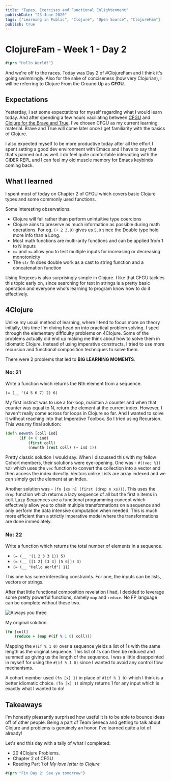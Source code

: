 ```yaml
---
title: "Types, Exercises and Functional Enlightenment"
publishDate: "23 June 2020"
tags: ["Learning in Public", "Clojure", "Open Source", "ClojureFam"]
publish: true
---
```


# ClojureFam - Week 1 - Day 2

```clojure
#(prn "Hello World!")
```

And we're off to the races. Today was Day 2 of #ClojureFam and I think it's going swimmingly.
Also for the sake of conciseness (how very Clojurian), I will be referring to Clojure From the Ground Up as **CFGU**.

## Expectations

Yesterday, I set some expectations for myself regarding what I would learn today. And after spending a few hours vacillating between
[CFGU](https://aphyr.com/posts/301-clojure-from-the-ground-up-welcome) and [Clojure for the Brave and True](https://braveclojure.com),
I've chosen CFGU as my current learning material. Brave and True will come later once I get familiarity with the basics of Clojure.

I also expected myself to be more productive today after all the effort I spent setting a good dev environment with Emacs and I have to say that
that's panned out as well.
I do feel quite comfortable interacting with the CIDER REPL and I can feel my old muscle memory for Emacs keybinds coming back.

## What I learned

I spent most of today on Chapter 2 of CFGU which covers basic Clojure types and some commonly used functions.

Some interesting observations:

- Clojure will fail rather than perform unintuitive type coercions
- Clojure aims to preserve as much information as possible during math operations. For eg. `(+ 2 3.0)` gives us `5.0` since the Double type hold more info than a Long.
- Most math functions are multi-arity functions and can be applied from 1 to N inputs
- `>=` and `<=` allow you to test multiple inputs for increasing or decreasing monotonicity
- The `str` fn does double work as a cast to string function and a concatenation function

Using Regexes is also surprisingly simple in Clojure. I like that CFGU tackles this topic early on, since searching for text in strings is a pretty
basic operation and everyone who's learning to program know how to do it effectively.

## 4Clojure

Unlike my usual method of learning, where I tend to focus more on theory initially, this time I'm diving head on into practical problem solving.
I sped through the elementary difficulty problems on 4Clojure. Some of the problems actually did end up making me think about how to solve them
in idiomatic Clojure. Instead of using imperative constructs, I tried to use more recursion and functional composition techniques to solve them.

There were 2 problems that led to **BIG LEARNING MOMENTS**.

### No: 21

Write a function which returns the Nth element from a sequence.

`(= (__ '(4 5 6 7) 2) 6)`

My first instinct was to use a for-loop, maintain a counter and when that counter was equal to N, return the element at the current index.
However, I haven't really come across for loops in Clojure so far. And I wanted to solve it without reaching into that Imperative Toolbox.
So I tried using Recursion. This was my final solution:

```clojure
(defn newnth [coll ind]
      (if (= 0 ind)
          (first coll)
          (newnth (rest coll) (- ind 1))
```

Pretty classic solution I would say. When I discussed this with my fellow Cohort members, their solutions were eye-opening.
One was - `#((vec %1) %2)` which uses the `vec` function to convert the collection into a vector and then access the index directly.
Vectors unlike Lists are array indexed and we can simply get the element at an index.

Another solution was - `(fn [xs n] (first (drop n xs)))`. This uses the `drop` function which returns a lazy sequence of all but the first n items in coll.
Lazy Sequences are a functional programming concept which effectively allow you to chain multiple transformations on a sequence and only perform
the data intensive computation when needed. This is much more efficient than a strictly imperative model where the transformations are done immediately.

### No: 22

Write a function which returns the total number of elements in a sequence.

- `(= (__ '(1 2 3 3 1)) 5)`
- `(= (__ [[1 2] [3 4] [5 6]]) 3)`
- `(= (__ "Hello World") 11)`

This one has some interesting constraints. For one, the inputs can be lists, vectors or strings.

After that little functional composition revelation I had, I decided to leverage some pretty powerful functions, namely `map` and `reduce`.
No FP language can be complete without these two.

![Always you three](../../assets/always-you-three.png)

My original solution:

```clojure
(fn [coll]
    (reduce + (map #(if % 1 0) coll)))
```

Mapping the `#(if % 1 0)` over a sequence yields a list of 1s with the same length as the original sequence. This list of 1s can then be reduced and summed up
giving us the length of the sequence. I was a little disappointed in myself for using the `#(if % 1 0)` since I wanted to avoid any control flow mechanisms.

A cohort member used `(fn [x] 1)` in place of `#(if % 1 0)` which I think is a better idiomatic choice. `(fn [x] 1)` simply returns 1 for any input which is
exactly what I wanted to do!

## Takeaways

I'm honestly pleasantly surprised how useful it is to be able to bounce ideas off of other people. Being a part of Team Seneca and getting to talk about Clojure
and problems is genuinely an honor. I've learned quite a lot of already!

Let's end this day with a tally of what I completed:

- 20 4Clojure Problems.
- Chapter 2 of CFGU
- Reading Part 1 of _My love letter to Clojure_

```clojure
#(prn "Fin Day 2! See ya tomorrow")
```
